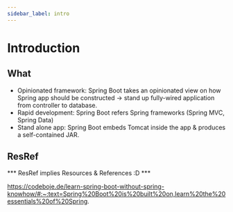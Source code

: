 ```yaml
---
sidebar_label: intro
---
```


# Introduction

## What

- Opinionated framework: Spring Boot takes an opinionated view on how Spring app should be constructed $\rightarrow$ stand up fully-wired application from controller to database.
- Rapid development: Spring Boot refers Spring frameworks (Spring MVC, Spring Data)
- Stand alone app: Spring Boot embeds Tomcat inside the app & produces a self-contained JAR.


## ResRef

*** ResRef implies Resources & References :D ***

https://codeboje.de/learn-spring-boot-without-spring-knowhow/#:~:text=Spring%20Boot%20is%20built%20on,learn%20the%20essentials%20of%20Spring.
